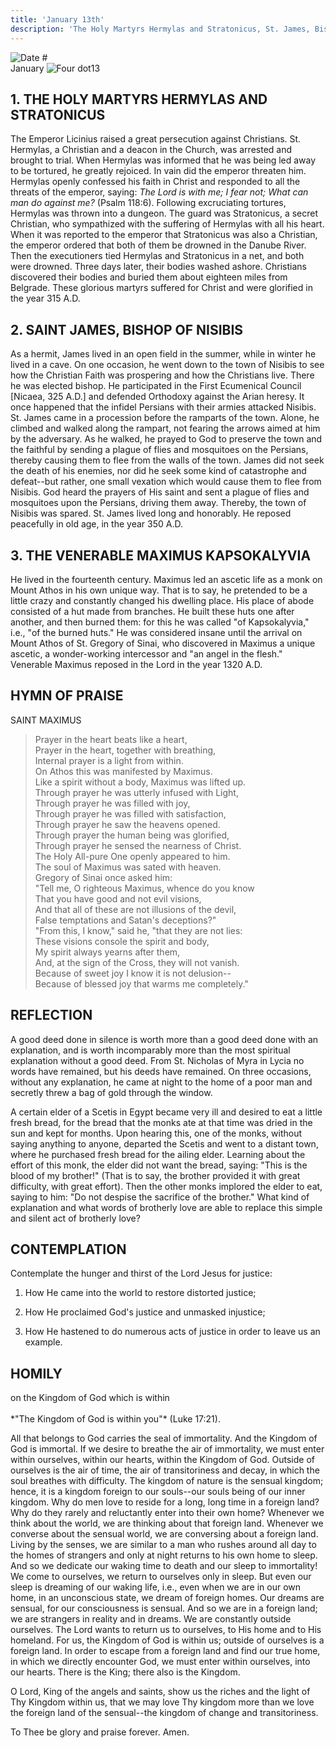 ```yaml
---
title: 'January 13th'
description: 'The Holy Martyrs Hermylas and Stratonicus, St. James, Bishop of Nisibis, Venerable Maximus Kapsokalyvia'
---
```


<RunningHead />
<Image src="/title-imprint.png" height={50} width={50} alt="Date" className="title-imprint"/>
# <div id="date">January <Image className="four-dot" src="/four-dot.png" height={15} width={15} alt="Four dot" />13</div>

## 1. THE HOLY MARTYRS HERMYLAS AND STRATONICUS

The Emperor Licinius raised a great persecution against Christians. St. Hermylas, a Christian and a deacon in the Church, was arrested and brought to trial. When Hermylas was informed that he was being led away to be tortured, he greatly rejoiced. In vain did the emperor threaten him. Hermylas openly confessed his faith in Christ and responded to all the threats of the emperor, saying: *The Lord is with me; I fear not; What can man do against me?* (Psalm 118:6). Following excruciating tortures, Hermylas was thrown into a dungeon. The guard was Stratonicus, a secret Christian, who sympathized with the suffering of Hermylas with all his heart. When it was reported to the emperor that Stratonicus was also a Christian, the emperor ordered that both of them be drowned in the Danube River. Then the executioners tied Hermylas and Stratonicus in a net, and both were drowned. Three days later, their bodies washed ashore. Christians discovered their bodies and buried them about eighteen miles from Belgrade. These glorious martyrs suffered for Christ and were glorified in the year 315 A.D.

## 2. SAINT JAMES, BISHOP OF NISIBIS

As a hermit, James lived in an open field in the summer, while in winter he lived in a cave. On one occasion, he went down to the town of Nisibis to see how the Christian Faith was prospering and how the Christians live. There he was elected bishop. He participated in the First Ecumenical Council [Nicaea, 325 A.D.] and defended Orthodoxy against the Arian heresy. It once happened that the infidel Persians with their armies attacked Nisibis. St. James came in a procession before the ramparts of the town. Alone, he climbed and walked along the rampart, not fearing the arrows aimed at him by the adversary. As he walked, he prayed to God to preserve the town and the faithful by sending a plague of flies and mosquitoes on the Persians, thereby causing them to flee from the walls of the town. James did not seek the death of his enemies, nor did he seek some kind of catastrophe and defeat--but rather, one small vexation which would cause them to flee from Nisibis. God heard the prayers of His saint and sent a plague of flies and mosquitoes upon the Persians, driving them away. Thereby, the town of Nisibis was spared. St. James lived long and honorably. He reposed peacefully in old age, in the year 350 A.D.

## 3. THE VENERABLE MAXIMUS KAPSOKALYVIA

He lived in the fourteenth century. Maximus led an ascetic life as a monk on Mount Athos in his own unique way. That is to say, he pretended to be a little crazy and constantly changed his dwelling place. His place of abode consisted of a hut made from branches. He built these huts one after another, and then burned them: for this he was called "of Kapsokalyvia," i.e., "of the burned huts." He was considered insane until the arrival on Mount Athos of St. Gregory of Sinai, who discovered in Maximus a unique ascetic, a wonder-working intercessor and "an angel in the flesh." Venerable Maximus reposed in the Lord in the year 1320 A.D.


## HYMN OF PRAISE
<div style={{textAlign:'center', color:'crimson', fontWeight:'bold'}}>
SAINT MAXIMUS
</div>

>Prayer in the heart beats like a heart,  
Prayer in the heart, together with breathing,  
Internal prayer is a light from within.  
On Athos this was manifested by Maximus.  
Like a spirit without a body, Maximus was lifted up.  
Through prayer he was utterly infused with Light,  
Through prayer he was filled with joy,  
Through prayer he was filled with satisfaction,  
Through prayer he saw the heavens opened.  
Through prayer the human being was glorified,  
Through prayer he sensed the nearness of Christ.  
The Holy All-pure One openly appeared to him.  
The soul of Maximus was sated with heaven.  
Gregory of Sinai once asked him:  
"Tell me, O righteous Maximus, whence do you know  
That you have good and not evil visions,  
And that all of these are not illusions of the devil,  
False temptations and Satan's deceptions?"  
"From this, I know," said he, "that they are not lies:  
These visions console the spirit and body,  
My spirit always yearns after them,  
And, at the sign of the Cross, they will not vanish.  
Because of sweet joy I know it is not delusion--  
Because of blessed joy that warms me completely."  


## REFLECTION

A good deed done in silence is worth more than a good deed done with an explanation, and is worth incomparably more than the most spiritual explanation without a good deed. From St. Nicholas of Myra in Lycia no words have remained, but his deeds have remained. On three occasions, without any explanation, he came at night to the home of a poor man and secretly threw a bag of gold through the window.

A certain elder of a Scetis in Egypt became very ill and desired to eat a little fresh bread, for the bread that the monks ate at that time was dried in the sun and kept for months. Upon hearing this, one of the monks, without saying anything to anyone, departed the Scetis and went to a distant town, where he purchased fresh bread for the ailing elder. Learning about the effort of this monk, the elder did not want the bread, saying: "This is the blood of my brother!" (That is to say, the brother provided it with great difficulty, with great effort). Then the other monks implored the elder to eat, saying to him: "Do not despise the sacrifice of the brother." What kind of explanation and what words of brotherly love are able to replace this simple and silent act of brotherly love?


## CONTEMPLATION

Contemplate the hunger and thirst of the Lord Jesus for justice:

1. How He came into the world to restore distorted justice;

2. How He proclaimed God's justice and unmasked injustice;

3. How He hastened to do numerous acts of justice in order to leave us an example.


## HOMILY
<div style={{textAlign:'center', color:'crimson', fontWeight:'bold'}}>
on the Kingdom of God which is within
</div><br /><div style={{textAlign:'right'}}>
*"The Kingdom of God is within you"* (Luke 17:21).
</div>

All that belongs to God carries the seal of immortality. And the Kingdom of God is immortal. If we desire to breathe the air of immortality, we must enter within ourselves, within our hearts, within the Kingdom of God. Outside of ourselves is the air of time, the air of transitoriness and decay, in which the soul breathes with difficulty. The kingdom of nature is the sensual kingdom; hence, it is a kingdom foreign to our souls--our souls being of our inner kingdom. Why do men love to reside for a long, long time in a foreign land? Why do they rarely and reluctantly enter into their own home? Whenever we think about the world, we are thinking about that foreign land. Whenever we converse about the sensual world, we are conversing about a foreign land. Living by the senses, we are similar to a man who rushes around all day to the homes of strangers and only at night returns to his own home to sleep. And so we dedicate our waking time to death and our sleep to immortality! We come to ourselves, we return to ourselves only in sleep. But even our sleep is dreaming of our waking life, i.e., even when we are in our own home, in an unconscious state, we dream of foreign homes. Our dreams are sensual, for our consciousness is sensual. And so we are in a foreign land; we are strangers in reality and in dreams. We are constantly outside ourselves. The Lord wants to return us to ourselves, to His home and to His homeland. For us, the Kingdom of God is within us; outside of ourselves is a foreign land. In order to escape from a foreign land and find our true home, in which we directly encounter God, we must enter within ourselves, into our hearts. There is the King; there also is the Kingdom.

O Lord, King of the angels and saints, show us the riches and the light of Thy Kingdom within us, that we may love Thy kingdom more than we love the foreign land of the sensual--the kingdom of change and transitoriness.

To Thee be glory and praise forever. Amen.